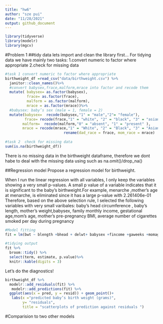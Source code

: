 ```yaml
---
title: "hw6"
author: "sze pui"
date: "11/28/2021"
output: github_document
---
```

```r
library(tidyverse)
library(modelr)
library(mgcv)
```

#Problem 1
##tidy data
lets import and clean the library first...
For  tidying data we have mainly two tasks: 
1.convert numeric to factor where appropriate
2.check for missing data

```r
#task 1 convert numeric to factor where appropriate
birthweight_df =read_csv("data/birthweight.csv") %>% 
  janitor::clean_names()%>% 
  #convert babysex,frace,malform,mrace into factor and recode them 
  mutate( babysex= as.factor(babysex),
          frace= as.factor(frace),
          malform = as.factor(malform),
          mrace = as.factor(mrace))%>% 
  #babysex: baby’s sex (male = 1, female = 2)
  mutate(babysex=  recode(babysex,"1" = "male","2"= "female"),
         frace= recode(frace,"1" = "white", "2" = "black", "3" = "asian", "4" = "puerto rican", "8" = "other", "9" = "unknown"),
        malform=  recode(malform,"0" = "absent", "1" = "present" ),
        mrace = recode(mrace,"1" = "White", "2" = "Black", "3" = "Asian", "4" = "Puerto Rican", "8" = "Other")) %>% 
                           rename(dad_race = frace, mom_race = mrace)
  
#task 2  check for missing data
sum(is.na(birthweight_df))
```
There is no missing data in the birthweight dataframe, therefore we dont habe to deal with the missing data using such as na.omit()/drop_na()

##Regression model
Propose a regression model for birthweight.

When I run the linear regression with all variables, I only keep the variables showing a very small p-values. A small p value of a variable indicates that it is significant to the baby's birthweight.For example, menarche ,mother’s age at menarche, is eliminated since it has a large p-value with 2.261406e-01	
Therefore, based on the above selection rule, I selected the following variables with very small varibales: baby’s head circumference , baby’s length, mother’s weight,babysex, family monthly income, gestational age,mom's age,  mother’s pre-pregnancy BMI, average number of cigarettes smoked per day during pregnancy
```r
#Model fitting
fit = lm(bwt ~ blength +bhead + delwt+ babysex +fincome +gaweeks +momage +ppbmi +smoken , data = birthweight_df) 
 
#tidying output 
fit %>% 
  broom::tidy() %>% 
  select(term, estimate, p.value)%>% 
  knitr::kable(digits = 3)


```
Let's do the diagnostics!
```r
birthweight_df %>% 
  modelr::add_residuals(fit) %>% 
   modelr::add_predictions(fit) %>% 
  ggplot(aes(x = pred, y = resid)) + geom_point()+
   labs(x ="predicted baby’s birth weight (grams)", 
        y= "residuals", 
        title = "scatterplots of prediction against residuals ")
```



#Comparision to two other models 
